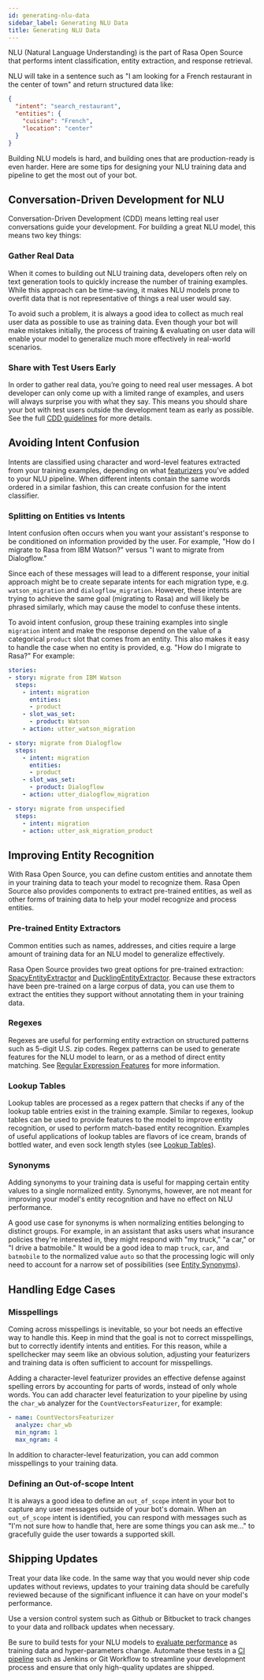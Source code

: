 ```yaml
---
id: generating-nlu-data
sidebar_label: Generating NLU Data
title: Generating NLU Data
---
```


NLU (Natural Language Understanding) is the part of Rasa Open Source that performs
intent classification, entity extraction, and response retrieval.

NLU will take in a sentence such as "I am looking for a French restaurant in the center
of town" and return structured data like:

```json
{
  "intent": "search_restaurant",
  "entities": {
    "cuisine": "French",
    "location": "center"
  }
}
```

Building NLU models is hard, and building ones that are production-ready is even harder.
Here are some tips for designing your NLU training data and pipeline to get the most
out of your bot.

## Conversation-Driven Development for NLU

Conversation-Driven Development (CDD) means letting real user conversations guide your
development. For building a great NLU model, this means two key things:

### Gather Real Data
When it comes to building out NLU training data, developers often rely on text
generation tools to quickly increase the number of training examples. While this
approach can be time-saving, it makes NLU models prone to overfit data that is not
representative of things a real user would say.

To avoid such a problem, it is always a good idea to collect as much real user data
as possible to use as training data. Even though your bot will make mistakes initially,
the process of training & evaluating on user data will enable your model to generalize
much more effectively in real-world scenarios.

### Share with Test Users Early

In order to gather real data, you’re going to need real user messages. A bot developer
can only come up with a limited range of examples, and users will always surprise you
with what they say. This means you should share your bot with test users outside the
development team as early as possible.
See the full [CDD guidelines](./conversation-driven-development.mdx) for more details.

## Avoiding Intent Confusion

Intents are classified using character and word-level features extracted from your
training examples, depending on what [featurizers](./components/featurizers.mdx)
you've added to your NLU pipeline. When different intents contain the same
words ordered in a similar fashion, this can create confusion for the intent classifier.

### Splitting on Entities vs Intents

Intent confusion often occurs when you want your assistant's response to be conditioned on
information provided by the user. For example, 
"How do I migrate to Rasa from IBM Watson?" versus "I want to migrate from Dialogflow."

Since each of these messages will lead to a different response, your initial approach might be to create
separate intents for each migration type, e.g. `watson_migration` and `dialogflow_migration`.
However, these intents are trying to achieve the same goal (migrating to Rasa) and will 
likely be phrased similarly, which may cause the model to confuse these intents.

To avoid intent confusion, group these training examples into single `migration` intent and make
the response depend on the value of a categorical `product` slot that comes from an entity.
This also makes it easy to handle the case when no entity is provided,
e.g. "How do I migrate to Rasa?" For example:

```yaml
stories:
- story: migrate from IBM Watson
  steps:
    - intent: migration
      entities:
      - product
    - slot_was_set:
      - product: Watson
    - action: utter_watson_migration

- story: migrate from Dialogflow
  steps:
    - intent: migration
      entities:
      - product
    - slot_was_set:
      - product: Dialogflow
    - action: utter_dialogflow_migration

- story: migrate from unspecified
  steps:
    - intent: migration
    - action: utter_ask_migration_product
```

## Improving Entity Recognition

With Rasa Open Source, you can define custom entities and annotate them in your training data
to teach your model to recognize them. Rasa Open Source also provides components 
to extract pre-trained entities, as well as other forms of training data to help
your model recognize and process entities.

### Pre-trained Entity Extractors

Common entities such as names, addresses, and cities require a large amount of training
data for an NLU model to generalize effectively. 

Rasa Open Source provides two great options for
pre-trained extraction: [SpacyEntityExtractor](./components/entity-extractors/#SpacyEntityExtractor)
and [DucklingEntityExtractor](./components/entity-extractors/#DucklingHTTPExtractor).
Because these extractors have been pre-trained on a large corpus of data, you can use them
to extract the entities they support without annotating them in your training data.

### Regexes

Regexes are useful for performing entity extraction on structured patterns such as 5-digit
U.S. zip codes. Regex patterns can be used to generate features for the NLU model to learn,
or as a method of direct entity matching.
See [Regular Expression Features](./training-data-format/#regular-expression-features)
for more information.

### Lookup Tables

Lookup tables are processed as a regex pattern that checks if any of the lookup table
entries exist in the training example. Similar to regexes, lookup tables can be used
to provide features to the model to improve entity recognition, or used to perform
match-based entity recognition. Examples of useful applications of lookup tables are
flavors of ice cream, brands of bottled water, and even sock length styles
(see [Lookup Tables](./training-data-format/#lookup-tables)).

### Synonyms

Adding synonyms to your training data is useful for mapping certain entity values to a
single normalized entity. Synonyms, however, are not meant for improving your model's
entity recognition and have no effect on NLU performance.

A good use case for synonyms is when normalizing entities belonging to distinct groups.
For example, in an assistant that asks users what insurance policies they're interested
in, they might respond with "my truck," "a car," or "I drive a batmobile."
It would be a good idea to map `truck`, `car`, and `batmobile` to the normalized value
`auto` so that the processing logic will only need to account for a narrow set of
possibilities (see [Entity Synonyms](./training-data-format/#entity-synonyms)).

## Handling Edge Cases

### Misspellings

Coming across misspellings is inevitable, so your bot needs an effective way to
handle this. Keep in mind that the goal is not to correct misspellings, but to
correctly identify intents and entities. For this reason, while a spellchecker may
seem like an obvious solution, adjusting your featurizers and training data is often
sufficient to account for misspellings. 

Adding a character-level featurizer provides
an effective defense against spelling errors by accounting for parts of words, instead
of only whole words. You can add character level featurization to your pipeline by
using the `char_wb` analyzer for the `CountVectorsFeaturizer`, for example:

```yaml
- name: CountVectorsFeaturizer
  analyze: char_wb
  min_ngram: 1
  max_ngram: 4
```

In addition to character-level featurization, you can add common misspellings to
your training data.

### Defining an Out-of-scope Intent

It is always a good idea to define an `out_of_scope` intent in your bot to capture
any user messages outside of your bot's domain. When an `out_of_scope` intent is
identified, you can respond with messages such as "I'm not sure how to handle that,
here are some things you can ask me..." to gracefully guide the user towards a
supported skill.

## Shipping Updates

Treat your data like code. In the same way that you would never ship code updates
without reviews, updates to your training data should be carefully reviewed because
of the significant influence it can have on your model's performance.

Use a version control system such as Github or Bitbucket to track changes to your
data and rollback updates when necessary.

Be sure to build tests for your NLU models to [evaluate performance](./testing-your-assistant.mdx) as training data
and hyper-parameters change. Automate these tests in a [CI pipeline](./setting-up-ci-cd.mdx) such as Jenkins
or Git Workflow to streamline your development process and ensure that only
high-quality updates are shipped.
